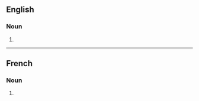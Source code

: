 ==English==

===Noun===
{{head|en|noun plural form}}

# {{plural of|gazelle|lang=en}}

----

==French==

===Noun===
{{head|fr|noun plural form|g=f}}

# {{plural of|gazelle|lang=fr}}
